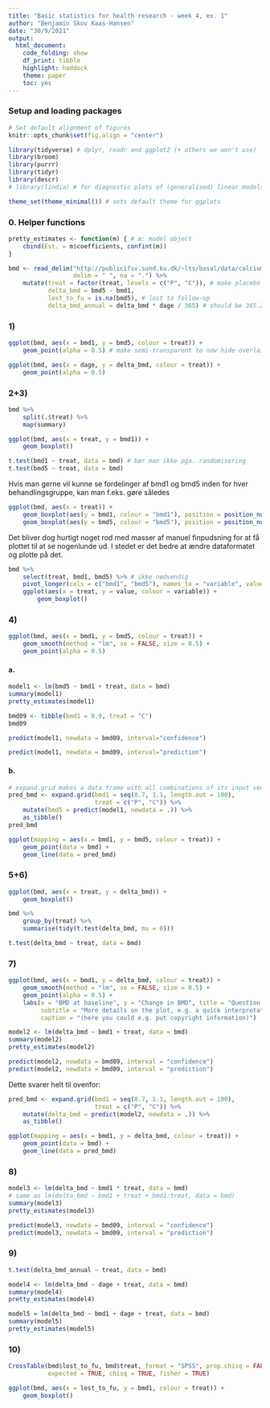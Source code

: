 ```yaml
---
title: "Basic statistics for health research - week 4, ex. 1"
author: "Benjamin Skov Kaas-Hansen"
date: "30/9/2021"
output: 
  html_document: 
    code_folding: show
    df_print: tibble
    highlight: haddock
    theme: paper
    toc: yes
---
```


### Setup and loading packages

```r
# Set default alignment of figures
knitr::opts_chunk$set(fig.align = "center")

library(tidyverse) # dplyr, readr and ggplot2 (+ others we won't use)
library(broom)
library(purrr)
library(tidyr)
library(descr)
# library(lindia) # for diagnostic plots of (generalised) linear models

theme_set(theme_minimal()) # sets default theme for ggplots
```

### 0. Helper functions

```r
pretty_estimates <- function(m) { # m: model object
	cbind(Est. = m$coefficients, confint(m))
}
```

```r
bmd <- read_delim("http://publicifsv.sund.ku.dk/~lts/basal/data/calcium_modi.txt", 
				  delim = " ", na = ".") %>% 
	mutate(treat = factor(treat, levels = c("P", "C")), # make placebo reference level
		   delta_bmd = bmd5 - bmd1,
		   lost_to_fu = is.na(bmd5), # lost to follow-up
		   delta_bmd_annual = delta_bmd * dage / 365) # should be 365.25
```

### 1)
```r
ggplot(bmd, aes(x = bmd1, y = bmd5, colour = treat)) +
	geom_point(alpha = 0.5) # make semi-transparent to now hide overlain points

ggplot(bmd, aes(x = dage, y = delta_bmd, colour = treat)) +
	geom_point(alpha = 0.5)
```

### 2+3)
```r
bmd %>% 
	split(.$treat) %>% 
	map(summary)

ggplot(bmd, aes(x = treat, y = bmd1)) +
	geom_boxplot()

t.test(bmd1 ~ treat, data = bmd) # bør man ikke pga. randomisering
t.test(bmd5 ~ treat, data = bmd)
```

Hvis man gerne vil kunne se fordelinger af bmd1 og bmd5 inden for hver behandlingsgruppe, kan man f.eks. gøre således
```r
ggplot(bmd, aes(x = treat)) +
	geom_boxplot(aes(y = bmd1, colour = "bmd1"), position = position_nudge(-0.2), width = 0.3) +
	geom_boxplot(aes(y = bmd5, colour = "bmd5"), position = position_nudge(0.2), width = 0.3)
```

Det bliver dog hurtigt noget rod med masser af manuel finpudsning for at få plottet til at se nogenlunde ud. I stedet er det bedre at ændre dataformatet og plotte på det.
```r
bmd %>% 
	select(treat, bmd1, bmd5) %>% # ikke nødvendig
	pivot_longer(cols = c("bmd1", "bmd5"), names_to = "variable", values_to = "value") %>% 
	ggplot(aes(x = treat, y = value, colour = variable)) +
		geom_boxplot()
```


### 4)
```r
ggplot(bmd, aes(x = bmd1, y = bmd5, colour = treat)) +
	geom_smooth(method = "lm", se = FALSE, size = 0.5) +
	geom_point(alpha = 0.5) 
```

#### a.
```r
model1 <- lm(bmd5 ~ bmd1 + treat, data = bmd)
summary(model1)
pretty_estimates(model1)

bmd09 <- tibble(bmd1 = 0.9, treat = "C")
bmd09

predict(model1, newdata = bmd09, interval="confidence")

predict(model1, newdata = bmd09, interval="prediction")

```

#### b.
```r
# expand.grid makes a data frame with all combinations of its input vectors
pred_bmd <- expand.grid(bmd1 = seq(0.7, 1.1, length.out = 100),
						treat = c("P", "C")) %>% 
	mutate(bmd5 = predict(model1, newdata = .)) %>% 
	as_tibble()
pred_bmd

ggplot(mapping = aes(x = bmd1, y = bmd5, colour = treat)) +
	geom_point(data = bmd) +
	geom_line(data = pred_bmd)
```

### 5+6)
```r
ggplot(bmd, aes(x = treat, y = delta_bmd)) +
	geom_boxplot()

bmd %>% 
	group_by(treat) %>% 
	summarise(tidy(t.test(delta_bmd, mu = 0)))

t.test(delta_bmd ~ treat, data = bmd)
```

### 7)
```r
ggplot(bmd, aes(x = bmd1, y = delta_bmd, colour = treat)) +
	geom_smooth(method = "lm", se = FALSE, size = 0.5) +
	geom_point(alpha = 0.5) +
	labs(x = "BMD at baseline", y = "Change in BMD", title = "Question 7", 
		 subtitle = "More details on the plot, e.g. a quick interpretation",
		 caption = "(here you could e.g. put copyright information)")
```


```r
model2 <- lm(delta_bmd ~ bmd1 + treat, data = bmd)
summary(model2)
pretty_estimates(model2)

predict(model2, newdata = bmd09, interval = "confidence")
predict(model2, newdata = bmd09, interval = "prediction")
```

Dette svarer helt til ovenfor:
```r
pred_bmd <- expand.grid(bmd1 = seq(0.7, 1.1, length.out = 100),
						treat = c("P", "C")) %>% 
	mutate(delta_bmd = predict(model2, newdata = .)) %>% 
	as_tibble()

ggplot(mapping = aes(x = bmd1, y = delta_bmd, colour = treat)) +
	geom_point(data = bmd) +
	geom_line(data = pred_bmd)
```

### 8)
```r
model3 <- lm(delta_bmd ~ bmd1 * treat, data = bmd)
# same as lm(delta_bmd ~ bmd1 + treat + bmd1:treat, data = bmd)
summary(model3)
pretty_estimates(model3)

predict(model3, newdata = bmd09, interval = "confidence")
predict(model3, newdata = bmd09, interval = "prediction")
```

### 9)
```r
t.test(delta_bmd_annual ~ treat, data = bmd)

model4 <- lm(delta_bmd ~ dage + treat, data = bmd)
summary(model4)
pretty_estimates(model4)

model5 = lm(delta_bmd ~ bmd1 + dage + treat, data = bmd)
summary(model5)
pretty_estimates(model5)
```

### 10)
```r
CrossTable(bmd$lost_to_fu, bmd$treat, format = "SPSS", prop.chisq = FALSE,
		   expected = TRUE, chisq = TRUE, fisher = TRUE)

ggplot(bmd, aes(x = lost_to_fu, y = bmd1, colour = treat)) +
	geom_boxplot()
```
